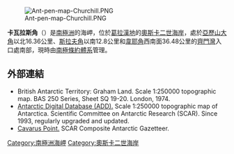 [[Image:Ant-pen-map-Churchill.PNG|thumb]]

'''卡瓦拉斯角'''（{{lang-en|Cavarus Point}}）是[[南極洲|南極洲]]的海岬，位於[[葛拉漢地|葛拉漢地]]的[[奧斯卡二世海岸|奧斯卡二世海岸]]，處於[[亞歷山大角|亞歷山大角]]以北16.36公里、[[斯拉夫角|斯拉夫角]]以南12.8公里和[[韋耶角|韋耶角]]西南面36.48公里的[[齊門灣|齊門灣]]入口處南部，現時由[[南極條約體系|南極條約體系]]管理。

{{coord|66|35|43|S|62|31|25|W|display=title}}

==外部連結==
* British Antarctic Territory: Graham Land.  Scale 1:250000 topographic map.  BAS 250 Series, Sheet SQ 19-20.  London, 1974.
* [http://www.add.scar.org Antarctic Digital Database (ADD).]{{Wayback|url=http://www.add.scar.org/ |date=20170305000653 }} Scale 1:250000 topographic map of Antarctica. Scientific Committee on Antarctic Research (SCAR). Since 1993, regularly upgraded and updated.
* [https://data.aad.gov.au/aadc/gaz/scar/display_name.cfm?gaz_id=137593 Cavarus Point.]{{Wayback|url=https://data.aad.gov.au/aadc/gaz/scar/display_name.cfm?gaz_id=137593 |date=20170922100528 }} SCAR Composite Antarctic Gazetteer.

{{DEFAULTSORT:Cavarus Point}}
[[Category:南極洲海岬|Category:南極洲海岬]]
[[Category:奧斯卡二世海岸|Category:奧斯卡二世海岸]]


{{OscarIICoast-geo-stub}}